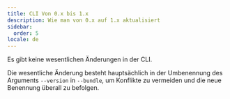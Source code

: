 ```yaml
---
title: CLI Von 0.x bis 1.x
description: Wie man von 0.x auf 1.x aktualisiert
sidebar:
  order: 5
locale: de
---
```


Es gibt keine wesentlichen Änderungen in der CLI.

Die wesentliche Änderung besteht hauptsächlich in der Umbenennung des Arguments `--version` in `--bundle`, um Konflikte zu vermeiden und die neue Benennung überall zu befolgen.